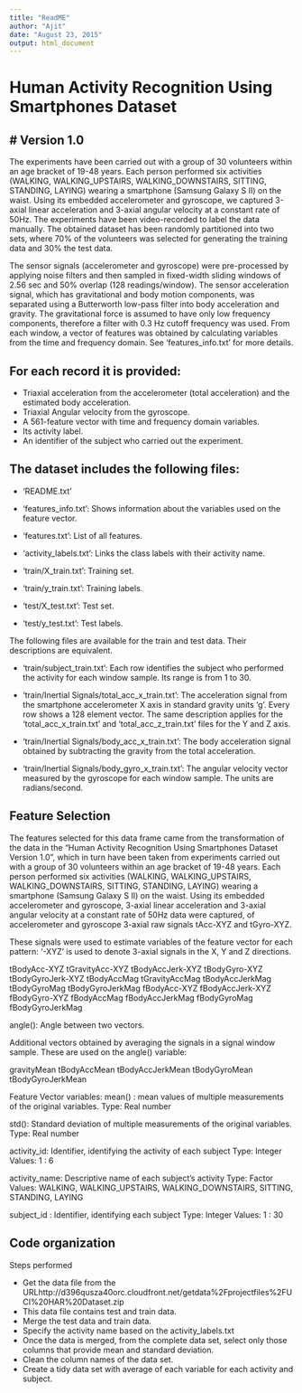 ```yaml
---
title: "ReadME"
author: "Ajit"
date: "August 23, 2015"
output: html_document
---
```

# Human Activity Recognition Using Smartphones Dataset
# Version 1.0
---
The experiments have been carried out with a group of 30 volunteers within an age bracket of 19-48 years. Each person performed six activities (WALKING, WALKING_UPSTAIRS, WALKING_DOWNSTAIRS, SITTING, STANDING, LAYING) wearing a smartphone (Samsung Galaxy S II) on the waist. Using its embedded accelerometer and gyroscope, we captured 3-axial linear acceleration and 3-axial angular velocity at a constant rate of 50Hz. The experiments have been video-recorded to label the data manually. The obtained dataset has been randomly partitioned into two sets, where 70% of the volunteers was selected for generating the training data and 30% the test data. 

The sensor signals (accelerometer and gyroscope) were pre-processed by applying noise filters and then sampled in fixed-width sliding windows of 2.56 sec and 50% overlap (128 readings/window). The sensor acceleration signal, which has gravitational and body motion components, was separated using a Butterworth low-pass filter into body acceleration and gravity. The gravitational force is assumed to have only low frequency components, therefore a filter with 0.3 Hz cutoff frequency was used. From each window, a vector of features was obtained by calculating variables from the time and frequency domain. See 'features_info.txt' for more details. 

For each record it is provided:
---
* Triaxial acceleration from the accelerometer (total acceleration) and the estimated body acceleration.
* Triaxial Angular velocity from the gyroscope. 
* A 561-feature vector with time and frequency domain variables. 
* Its activity label. 
* An identifier of the subject who carried out the experiment.

The dataset includes the following files:
---

- 'README.txt'

- 'features_info.txt': Shows information about the variables used on the feature vector.

- 'features.txt': List of all features.

- 'activity_labels.txt': Links the class labels with their activity name.

- 'train/X_train.txt': Training set.

- 'train/y_train.txt': Training labels.

- 'test/X_test.txt': Test set.

- 'test/y_test.txt': Test labels.

The following files are available for the train and test data. Their descriptions are equivalent. 

- 'train/subject_train.txt': Each row identifies the subject who performed the activity for each window sample. Its range is from 1 to 30. 

- 'train/Inertial Signals/total_acc_x_train.txt': The acceleration signal from the smartphone accelerometer X axis in standard gravity units 'g'. Every row shows a 128 element vector. The same description applies for the 'total_acc_x_train.txt' and 'total_acc_z_train.txt' files for the Y and Z axis. 

- 'train/Inertial Signals/body_acc_x_train.txt': The body acceleration signal obtained by subtracting the gravity from the total acceleration. 

- 'train/Inertial Signals/body_gyro_x_train.txt': The angular velocity vector measured by the gyroscope for each window sample. The units are radians/second. 

Feature Selection
---
The features selected for this data frame came from the transformation of the data in the "Human Activity Recognition Using Smartphones Dataset Version 1.0", which in turn have been taken from experiments carried out with a group of 30 volunteers within an age bracket of 19-48 years. Each person performed six activities (WALKING, WALKING_UPSTAIRS, WALKING_DOWNSTAIRS, SITTING, STANDING, LAYING) wearing a smartphone (Samsung Galaxy S II) on the waist. Using its embedded accelerometer and gyroscope, 3-axial linear acceleration and 3-axial angular velocity at a constant rate of 50Hz data were captured, of accelerometer and gyroscope 3-axial raw signals tAcc-XYZ and tGyro-XYZ.

These signals were used to estimate variables of the feature vector for each pattern:
'-XYZ' is used to denote 3-axial signals in the X, Y and Z directions.

tBodyAcc-XYZ tGravityAcc-XYZ tBodyAccJerk-XYZ tBodyGyro-XYZ tBodyGyroJerk-XYZ tBodyAccMag tGravityAccMag tBodyAccJerkMag tBodyGyroMag tBodyGyroJerkMag fBodyAcc-XYZ fBodyAccJerk-XYZ fBodyGyro-XYZ fBodyAccMag fBodyAccJerkMag fBodyGyroMag fBodyGyroJerkMag

angle(): Angle between two vectors.

Additional vectors obtained by averaging the signals in a signal window sample. These are used on the angle() variable:

gravityMean tBodyAccMean tBodyAccJerkMean tBodyGyroMean tBodyGyroJerkMean

Feature Vector variables:
mean() : mean values of multiple measurements of the original variables. Type: Real number

std(): Standard deviation of multiple measurements of the original variables. Type: Real number

activity_id: Identifier, identifying the activity of each subject Type: Integer Values: 1 : 6

activity_name: Descriptive name of each subject's activity Type: Factor Values: WALKING, WALKING_UPSTAIRS, WALKING_DOWNSTAIRS, SITTING, STANDING, LAYING

subject_id : Identifier, identifying each subject Type: Integer Values: 1 : 30

Code organization
---

Steps performed

* Get the data file from the     URLhttp://d396qusza40orc.cloudfront.net/getdata%2Fprojectfiles%2FUCI%20HAR%20Dataset.zip
* This data file contains test and train data.
* Merge the test data and train data.
* Specify the activity name based on the activity_labels.txt
* Once the data is merged, from the complete data set, select only those columns that provide mean and standard deviation.
* Clean the column names of the data set.
* Create a tidy data set with average of each variable for each activity and subject.